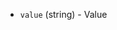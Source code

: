 <!-- Code generated from the comments of the VolcengineEcsImageTag struct in builder/ecs/volcengine_ecs_config.go; DO NOT EDIT MANUALLY -->

- `value` (string) - Value

<!-- End of code generated from the comments of the VolcengineEcsImageTag struct in builder/ecs/volcengine_ecs_config.go; -->
